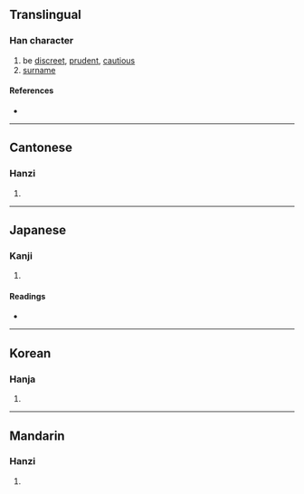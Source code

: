 {{character info/new}}
==Translingual==

===Han character===
{{Han char|rn=19|rad=力|as=06|sn=8|four=44627|canj=GRKS|ids=⿰吉力}}

# be [[discreet]], [[prudent]], [[cautious]]
# [[surname]]

====References====
* {{Han ref|kx=0147.160|dkj=02338|dj=0331.240|hdz=10369.110|uh=52BC|ud=21180|bh=CBD5|bd=52181}}

----

==Cantonese==

===Hanzi===
{{yue-hanzi|jyut=kit3|y=kit3}}

# {{defn|lang=yue|sort=力06}}

----

==Japanese==

===Kanji===
{{ja-kanji|grade=|rs=力06}}

# {{defn|lang=ja|sort=力06}}

====Readings====
* {{ja-readings
|goon=けち
|kanon=かつ
|kun=かた-い, つつ-しむ, つと-める}}

----

==Korean==

===Hanja===
{{ko-hanja|hangeul=할|rv=hal|mr=hal}}

# {{defn|lang=ko|sort=力06}}

----

==Mandarin==

===Hanzi===
{{cmn-hanzi|pin=[[jié]] ([[jie2]])|wg=chieh<sup>2</sup>}}

# {{defn|lang=cmn|sort=力06}}